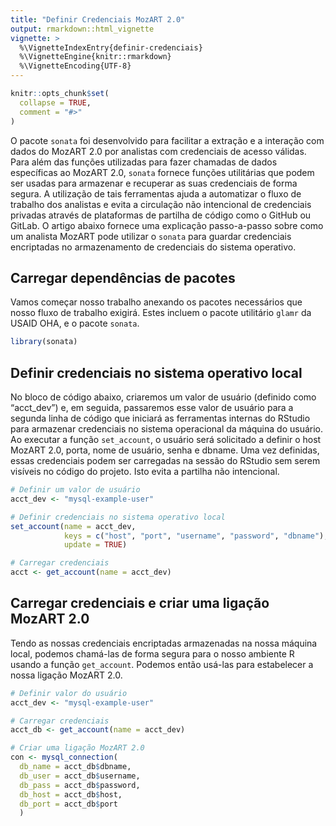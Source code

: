 ```yaml
---
title: "Definir Credenciais MozART 2.0"
output: rmarkdown::html_vignette
vignette: >
  %\VignetteIndexEntry{definir-credenciais}
  %\VignetteEngine{knitr::rmarkdown}
  %\VignetteEncoding{UTF-8}
---
```


```r
knitr::opts_chunk$set(
  collapse = TRUE,
  comment = "#>"
)
```


O pacote `sonata` foi desenvolvido para facilitar a extração e a interação com dados do MozART 2.0 por analistas com credenciais de acesso válidas. Para além das funções utilizadas para fazer chamadas de dados específicas ao MozART 2.0, `sonata` fornece funções utilitárias que podem ser usadas para armazenar e recuperar as suas credenciais de forma segura. A utilização de tais ferramentas ajuda a automatizar o fluxo de trabalho dos analistas e evita a circulação não intencional de credenciais privadas através de plataformas de partilha de código como o GitHub ou GitLab.  O artigo abaixo fornece uma explicação passo-a-passo sobre como um analista MozART pode utilizar o `sonata` para guardar credenciais encriptadas no armazenamento de credenciais do sistema operativo.

## Carregar dependências de pacotes

Vamos começar nosso trabalho anexando os pacotes necessários que nosso fluxo de trabalho exigirá.  Estes incluem o pacote utilitário `glamr` da USAID OHA, e o pacote `sonata`.

```r
library(sonata)
```

## Definir credenciais no sistema operativo local

No bloco de código abaixo, criaremos um valor de usuário (definido como “acct_dev”) e, em seguida, passaremos esse valor de usuário para a segunda linha de código que iniciará as ferramentas internas do RStudio para armazenar credenciais no sistema operacional da máquina do usuário. Ao executar a função `set_account`, o usuário será solicitado a definir o host MozART 2.0, porta, nome de usuário, senha e dbname.  Uma vez definidas, essas credenciais podem ser carregadas na sessão do RStudio sem serem visíveis no código do projeto.  Isto evita a partilha não intencional.

```r
# Definir um valor de usuário
acct_dev <- "mysql-example-user"

# Definir credenciais no sistema operativo local
set_account(name = acct_dev, 
            keys = c("host", "port", "username", "password", "dbname"), 
            update = TRUE)

# Carregar credenciais
acct <- get_account(name = acct_dev)
```

## Carregar credenciais e criar uma ligação MozART 2.0

Tendo as nossas credenciais encriptadas armazenadas na nossa máquina local, podemos chamá-las de forma segura para o nosso ambiente R usando a função `get_account`.  Podemos então usá-las para estabelecer a nossa ligação MozART 2.0.

```r
# Definir valor do usuário
acct_dev <- "mysql-example-user"

# Carregar credenciais
acct_db <- get_account(name = acct_dev)

# Criar uma ligação MozART 2.0
con <- mysql_connection(
  db_name = acct_db$dbname, 
  db_user = acct_db$username,
  db_pass = acct_db$password, 
  db_host = acct_db$host, 
  db_port = acct_db$port
  )
```

